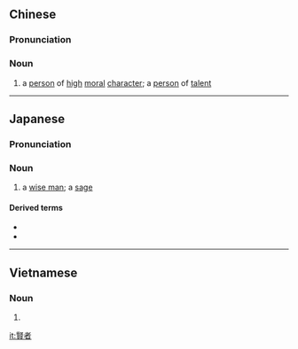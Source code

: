 {{also|贤者}}
==Chinese==
{{zh-forms|s=贤者}}

===Pronunciation===
{{zh-pron
|m=xiánzhě
|c=jin4 ze2
|mn=hiân-chiá
|cat=n
}}

===Noun===
{{zh-noun}}

# {{lb|zh|literary}} a [[person]] of [[high]] [[moral]] [[character]]; a [[person]] of [[talent]]

----

==Japanese==
{{ja-kanjitab|けん|k2=じゃ|しゃ|r=y|yomi=o}}

===Pronunciation===
{{ja-pron|acc=a|y=ko|けんじゃ}}

===Noun===
{{ja-noun|けんじゃ}}

# a [[wise man]]; a [[sage]]

====Derived terms====
* {{ja-r|賢者の石|けんじゃ の いし}}
* {{ja-r|賢者タイム|けんじゃ タイム}}

----

==Vietnamese==
{{vi-hantutab}}

===Noun===
{{vi-hantu|pos=noun}}

# {{han tu form of|hiền giả|}}

[[it:賢者]]